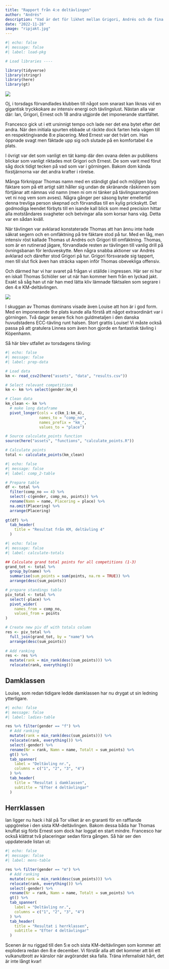 ```yaml
---
title: "Rapport från 4:e deltävlingen"
author: "Andrés"
description: "Vad är det för likhet mellan Grigori, Andrés och de fina riporna på bilden? Svaret på den enkla frågan hittar ni i resultatet från KM:s fjärde deltävling som exploderade förra torsdagen."
date: "2022-11-28"
image: "ripjakt.jpg"
---
```


```r
#| echo: false
#| message: false
#| label: load-pkg

# Load libraries ----

library(tidyverse)
library(stringr)
library(here)
library(gt)
```

![](ripjakt.jpg)

Oj, i torsdags förvandlades klubben till något som snarast kan liknas vid en gigantisk tryckkokare av intensiv energi och tävlingslust. Nästan alla var där: Ian, Grigori, Ernest och 18 andra utgjorde det imponerande startfältet.

Francesco gick ut i ett ursinnigt tempo och lade ner det ena bytet efter det andra. När den initiala spurten ebbade ut räckte dock farten hela vägen till en respektingivande 8:e placering. Med Ernest var det tvärt om. Han öppnade svagt men fäktade upp sig och slutade på en komfortabel 4:e plats.

I övrigt var det som vanligt en tät kamp där den ovana delen av publikens blickar som vanligt riktades mot Grigori och Ernest. De som varit med förut såg dock tidigt tecken på vad som var i görningen. Bakom dom kända fixstjärnorna var det andra krafter i rörelse. 

Många förknippar Thomas namn med en ständigt glad och möjligen blyg fäktare som på ett artigt sätt håller sig undan de skränande råskinnen som förtjänar att nämnas vid namn (men ni om ni tänker på tävlingsarrangören vet ni nog vem som avses). Några gånger per säsong byter emellertid denna trevliga person skepnad och förvandlas till en kylig prickskytt. Det godmodiga leendet förbyts till en isande kall blick som med precision hittar alla motståndares svagheter och betvingar alla som korsar hans väg. Detta var en sådan kväll. 

När tävlingen var avklarad konstaterade Thomas att han ännu inte hade säkrat segern och en omfäktning på tre fäktare stod på tur. Med en låg, men intensiv röst kallade Thomas ut Andrés och Grigori till omfäktning. Thomas, som är en rutinerad jägare, förvandlade resten av tävlingen till vanlig drill på övningsbanan för lerduveskytte. Men några snabba aktioner var Andrés avklarad och därefter stod Grigori på tur. Grigori försvarade sig tappert, men till slut fick även han sträcka vapen inför Thomas obevekliga offensiv.

Och därmed har vi har svaret på frågan vi ställde i ingressen. Här ser ni hur en iskall Thomas Schiöler ser ut när han kommer hem från en lyckad jakt. Exakt så såg han ut när han med lätta kliv lämnade fäktsalen som segrare i den 4:e KM-deltävlingen.

![](jakt_thomas.jpg)

I skuggan av Thomas dominans visade även Louise att hon är i god form. Med en imponerande 9:e plats kunde alla förstå att något extraordinärt var i görningen. Två dagar senare fick hon guldmetaljen i den danska huvudstadens ECC-tävling runt halsen. Stort grattis Louise! Vi måste också passa på att gratulera Linnea som även hon gjorde en fantastisk tävling i Köpenhamn.

Så här blev utfallet av torsdagens tävling:

```r
#| echo: false
#| message: false
#| label: prep-data

# Load data
km <- read_csv2(here("assets", "data", "results.csv"))

# Select relevant competitions
km <- km %>% select(gender:km_4)

# Clean data
km_clean <- km %>%
  # make long dataframe
  pivot_longer(cols = c(km_1:km_4), 
               names_to = "comp_no",
               names_prefix = "km_",
               values_to = "place")

# Source calculate_points function
source(here("assets", "functions", "calculate_points.R"))

# Calculate points
total <- calculate_points(km_clean)

```

```r
#| echo: false
#| message: false
#| label: comp_2-table

# Prepare table
df <- total %>% 
  filter(comp_no == 4) %>% 
  select(-c(gender, comp_no, points)) %>%
  rename(Namn = name, Placering = place) %>% 
  na.omit(Placering) %>% 
  arrange(Placering)
  
gt(df) %>% 
  tab_header(
    title = "Resultat från KM, deltävling 4"
  )
```

```r
#| echo: false
#| message: false
#| label: calculate-totals

## Calculate grand total points for all competitions (1-3)
grand_tot <- total %>% 
  group_by(name) %>%
  summarise(sum_points = sum(points, na.rm = TRUE)) %>% 
  arrange(desc(sum_points))

# prepare standings table
piv_total <- total %>%
  select(-place) %>% 
  pivot_wider(
    names_from = comp_no, 
    values_from = points
)

# Create new piv df with totals column
res <- piv_total %>%
  full_join(grand_tot, by = "name") %>% 
  arrange(desc(sum_points))
  
# Add ranking
res <- res %>% 
  mutate(rank = min_rank(desc(sum_points))) %>% 
  relocate(rank, everything())
```

## Damklassen

Louise, som redan tidigare ledde damklassen har nu drygat ut sin ledning ytterligare.

```r
#| echo: false
#| message: false
#| label: ladies-table

res %>% filter(gender == "f") %>% 
  # Add ranking
  mutate(rank = min_rank(desc(sum_points))) %>% 
  relocate(rank, everything()) %>%
  select(-gender) %>% 
  rename(Nr = rank, Namn = name, Totalt = sum_points) %>% 
  gt() %>% 
  tab_spanner(
    label = "Deltävling nr.",
    columns = c("1", "2", "3", "4")
  ) %>% 
  tab_header(
    title = "Resultat i damklassen",
    subtitle = "Efter 4 deltävlingar"
  )
```

## Herrklassen

Ian ligger nu hack i häl på Tor vilket är en graranti för en rafflande uppgörelse i den sista KM-deltävlingen. Bakom dessa båda har Thomas knuffat sig förbi Ernest som dock har loggat en start mindre. Francesco har också klättrat två placeringar sedan förra gången. Så här ser den uppdaterade listan ut:

```r
#| echo: false
#| message: false
#| label: mens-table

res %>% filter(gender == "m") %>% 
  # Add ranking
  mutate(rank = min_rank(desc(sum_points))) %>% 
  relocate(rank, everything()) %>%
  select(-gender) %>% 
  rename(Nr = rank, Namn = name, Totalt = sum_points) %>% 
  gt() %>% 
  tab_spanner(
    label = "Deltävling nr.",
    columns = c("1", "2", "3", "4")
  ) %>% 
  tab_header(
    title = "Resultat i herrklassen",
    subtitle = "Efter 4 deltävlingar"
  )
```

Scenen är nu riggad till den 5:e och sista KM-deltävlingen som kommer att explodera redan den 8:e december. Vi förstår alla att det kommer att bli ett vulkanutbrott av känslor när avgörandet ska falla. Träna infernaliskt hårt, det är inte långt kvar!
